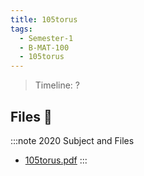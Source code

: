 ```yaml
---
title: 105torus
tags:
  - Semester-1
  - B-MAT-100
  - 105torus
---
```

> Timeline: ?


## Files 📂

:::note 2020 Subject and Files
- [105torus.pdf](https://github.com/Studio-17/Epitech-Subjects/raw/main/Semester-1/B-MAT-100/105torus/105torus.pdf)
:::

